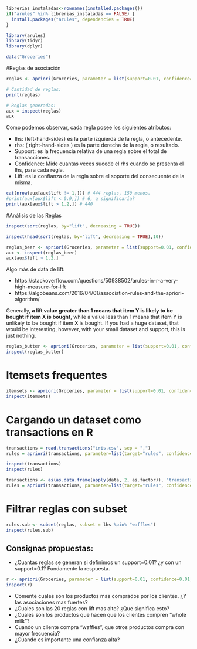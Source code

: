 ```r
librerias_instaladas<-rownames(installed.packages())
if("arules" %in% librerias_instaladas == FALSE) {
  install.packages("arules", dependencies = TRUE)
}

library(arules)
library(tidyr)
library(dplyr)
```


```r
data("Groceries")
```

#Reglas de asociación


```r
reglas <- apriori(Groceries, parameter = list(support=0.01, confidence=0.01, target = "rules"))
```


```r
# Cantidad de reglas:
print(reglas)
```

```r
# Reglas generadas:
aux = inspect(reglas)
aux
```

Como podemos observar, cada regla posee los siguientes atributos:

* lhs: (left-hand-sides) es la parte izquierda de la regla, o antecedente.
* rhs: ( right-hand-sides ) es la parte derecha de la regla, o resultado.
* Support: es la frecuencia relativa de una regla sobre el total de transacciones.
* Confidence: Mide cuantas veces sucede el rhs cuando se presenta el lhs, para cada regla.
* Lift: es la confianza de la regla sobre el soporte del consecuente de la misma.

```r
cat(nrow(aux[aux$lift != 1,])) # 444 reglas, 150 menos.
#print(aux[aux$lift < 0.9,]) # 6, q significaría?
print(aux[aux$lift > 1.2,]) # 440
```


#Análisis de las Reglas


```r
inspect(sort(reglas, by="lift", decreasing = TRUE))
```

```r
inspect(head(sort(reglas, by="lift", decreasing = TRUE),10))
```


```r
reglas_beer <- apriori(Groceries, parameter = list(support=0.01, confidence=0.01, target = "rules"), appearance = list(lhs="bottled beer"))
aux <- inspect(reglas_beer)
aux[aux$lift > 1.2,]

```

Algo más de data de lift: 

* https://stackoverflow.com/questions/50938502/arules-in-r-a-very-high-measure-for-lift
* https://algobeans.com/2016/04/01/association-rules-and-the-apriori-algorithm/

Generally, **a lift value greater than 1 means that item Y is likely to be bought if item X is bought**, while a value less than 1 means that item Y is unlikely to be bought if item X is bought. If you had a huge dataset, that would be interesting, however, with your small dataset and support, this is just nothing.

```r
reglas_butter <- apriori(Groceries, parameter = list(support=0.01, confidence=0.01, target = "rules"), appearance = list(rhs="butter"))
inspect(reglas_butter)
```

# Itemsets frequentes

```r
itemsets <- apriori(Groceries, parameter = list(support=0.01, confidence=0.01, target="frequent itemsets"))
inspect(itemsets)
```

# Cargando un dataset como transactions en R

```r
transactions = read.transactions("iris.csv", sep = ",")
rules = apriori(transactions, parameter=list(target="rules", confidence=0.25, support=0.2))
```
```r
inspect(transactions)
inspect(rules)
```


```r
transactions <- as(as.data.frame(apply(data, 2, as.factor)), "transactions")
rules = apriori(transactions, parameter=list(target="rules", confidence=0.25, support=0.2))
```

# Filtrar reglas con subset

```r
rules.sub <- subset(reglas, subset = lhs %pin% "waffles")
inspect(rules.sub)
```


## Consignas propuestas:
* ¿Cuantas reglas se generan si definimos un support=0.01? ¿y con un support=0.1? Fundamente la respuesta.

```r
r <- apriori(Groceries, parameter = list(support=0.01, confidence=0.01, target = "rules"))
inspect(r)
```

* Comente cuales son los productos mas comprados por los clientes. ¿Y las asociaciones mas fuertes?
* ¿Cuales son las 20 reglas con lift mas alto? ¿Que significa esto?
* ¿Cuales son los productos que hacen que los clientes compren "whole milk"?
* Cuando un cliente compra "waffles", que otros productos compra con mayor frecuencia?
* ¿Cuando es importante una confianza alta?


